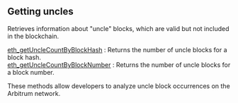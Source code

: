 
## Getting uncles

Retrieves information about "uncle" blocks, which are valid but not included in the blockchain.

[eth_getUncleCountByBlockHash](/arbitrum-api/gettinguncles/eth_getUncleCountByBlockHash) : Returns the number of uncle blocks for a block hash. \
[eth_getUncleCountByBlockNumber](/arbitrum-api/gettinguncles/eth_getUncleCountByBlockNumber) : Returns the number of uncle blocks for a block number.

These methods allow developers to analyze uncle block occurrences on the Arbitrum network.

<Space h={16} />
<GetStarted />